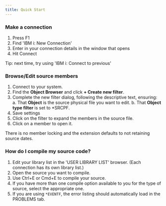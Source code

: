 ```yaml
---
title: Quick Start
---
```



### Make a connection

1. Press F1
2. Find 'IBM i: New Connection'
3. Enter in your connection details in the window that opens
4. Hit Connect

Tip: next time, try using 'IBM i: Connect to previous'

### Browse/Edit source members

1. Connect to your system.
2. Find the **Object Browser** and click **+ Create new filter**.
3. Complete the new filter dialog, following the descriptive text, ensuring:
   a. That **Object** is the source physical file you want to edit.
   b. That  **Object type filter** is set to *SRCPF.
4. Save settings
5. Click on the filter to expand the members in the source file.
6. Click on a member to open it.

<Aside type="note">
   There is no member locking and the extension defaults to not retaining source dates.
</Aside>

### How do I compile my source code?

1. Edit your library list in the 'USER LIBRARY LIST' browser. (Each connection has its own library list.)
2. Open the source you want to compile.
3. Use Ctrl+E or Cmd+E to compile your source.
4. If you have more than one compile option available to you for the type of source, select the appropriate one.
5. If you are using `*EVENTF`, the error listing should automatically load in the PROBLEMS tab.
